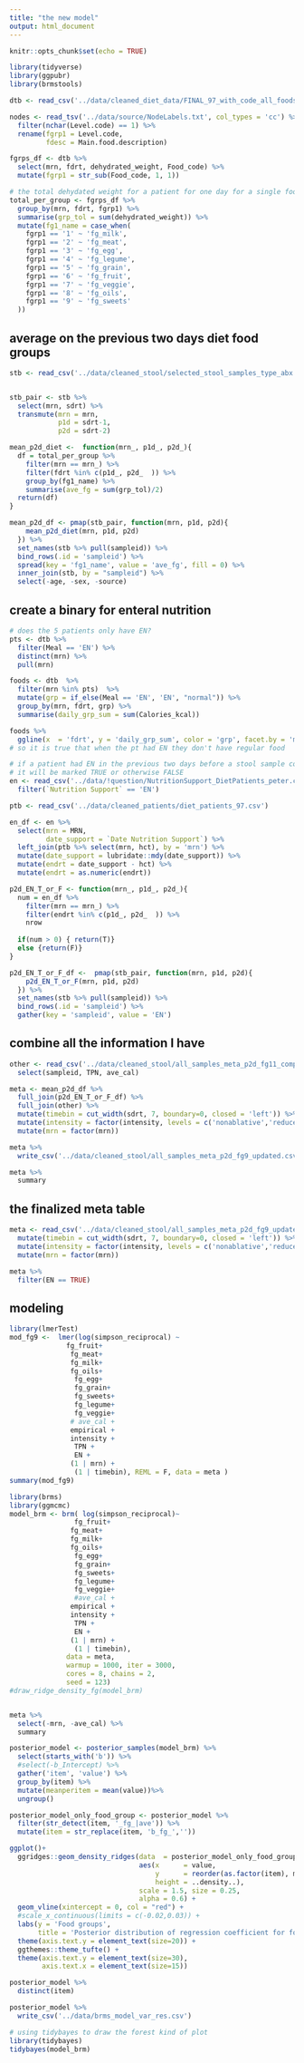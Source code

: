 ```yaml
---
title: "the new model"
output: html_document
---
```


```r
knitr::opts_chunk$set(echo = TRUE)
```

```r
library(tidyverse)
library(ggpubr)
library(brmstools)
```

```r
dtb <- read_csv('../data/cleaned_diet_data/FINAL_97_with_code_all_foods_drt_with_EN_finalized.csv')

nodes <- read_tsv('../data/source/NodeLabels.txt', col_types = 'cc') %>% 
  filter(nchar(Level.code) == 1) %>% 
  rename(fgrp1 = Level.code, 
         fdesc = Main.food.description)

fgrps_df <- dtb %>% 
  select(mrn, fdrt, dehydrated_weight, Food_code) %>% 
  mutate(fgrp1 = str_sub(Food_code, 1, 1))

# the total dehydated weight for a patient for one day for a single food group
total_per_group <- fgrps_df %>% 
  group_by(mrn, fdrt, fgrp1) %>% 
  summarise(grp_tol = sum(dehydrated_weight)) %>% 
  mutate(fg1_name = case_when(
    fgrp1 == '1' ~ 'fg_milk',
    fgrp1 == '2' ~ 'fg_meat',
    fgrp1 == '3' ~ 'fg_egg',
    fgrp1 == '4' ~ 'fg_legume',
    fgrp1 == '5' ~ 'fg_grain',
    fgrp1 == '6' ~ 'fg_fruit',
    fgrp1 == '7' ~ 'fg_veggie',
    fgrp1 == '8' ~ 'fg_oils', 
    fgrp1 == '9' ~ 'fg_sweets'
  ))

```
## average on the previous two days diet food groups

```r
stb <- read_csv('../data/cleaned_stool/selected_stool_samples_type_abx.csv') 


stb_pair <- stb %>%  
  select(mrn, sdrt) %>% 
  transmute(mrn = mrn,
            p1d = sdrt-1,
            p2d = sdrt-2) 

mean_p2d_diet <-  function(mrn_, p1d_, p2d_){
  df = total_per_group %>% 
    filter(mrn == mrn_) %>% 
    filter(fdrt %in% c(p1d_, p2d_  )) %>% 
    group_by(fg1_name) %>% 
    summarise(ave_fg = sum(grp_tol)/2)
  return(df)
}

mean_p2d_df <- pmap(stb_pair, function(mrn, p1d, p2d){
    mean_p2d_diet(mrn, p1d, p2d)
  }) %>% 
  set_names(stb %>% pull(sampleid)) %>% 
  bind_rows(.id = 'sampleid') %>% 
  spread(key = 'fg1_name', value = 'ave_fg', fill = 0) %>% 
  inner_join(stb, by = "sampleid") %>% 
  select(-age, -sex, -source)
```

## create a binary for enteral nutrition

```r
# does the 5 patients only have EN?
pts <- dtb %>% 
  filter(Meal == 'EN') %>% 
  distinct(mrn) %>% 
  pull(mrn)

foods <- dtb  %>% 
  filter(mrn %in% pts)  %>% 
  mutate(grp = if_else(Meal == 'EN', 'EN', "normal")) %>% 
  group_by(mrn, fdrt, grp) %>% 
  summarise(daily_grp_sum = sum(Calories_kcal))

foods %>% 
  ggline(x  = 'fdrt', y = 'daily_grp_sum', color = 'grp', facet.by = 'mrn') 
# so it is true that when the pt had EN they don't have regular food
```

```r
# if a patient had EN in the previous two days before a stool sample collected,
# it will be marked TRUE or otherwise FALSE
en <- read_csv('../data/!question/NutritionSupport_DietPatients_peter.csv') %>% 
  filter(`Nutrition Support` == 'EN') 

ptb <- read_csv('../data/cleaned_patients/diet_patients_97.csv')

en_df <- en %>% 
  select(mrn = MRN,
         date_support = `Date Nutrition Support`) %>% 
  left_join(ptb %>% select(mrn, hct), by = 'mrn') %>% 
  mutate(date_support = lubridate::mdy(date_support)) %>% 
  mutate(endrt = date_support - hct) %>% 
  mutate(endrt = as.numeric(endrt))

p2d_EN_T_or_F <- function(mrn_, p1d_, p2d_){
  num = en_df %>% 
    filter(mrn == mrn_) %>% 
    filter(endrt %in% c(p1d_, p2d_  )) %>% 
    nrow 
  
  if(num > 0) { return(T)}
  else {return(F)}
}

p2d_EN_T_or_F_df <-  pmap(stb_pair, function(mrn, p1d, p2d){
    p2d_EN_T_or_F(mrn, p1d, p2d)
  }) %>% 
  set_names(stb %>% pull(sampleid)) %>% 
  bind_rows(.id = 'sampleid') %>% 
  gather(key = 'sampleid', value = 'EN')
```

## combine all the information I have 

```r
other <- read_csv('../data/cleaned_stool/all_samples_meta_p2d_fg11_comprehensive.csv') %>% 
  select(sampleid, TPN, ave_cal)

meta <- mean_p2d_df %>% 
  full_join(p2d_EN_T_or_F_df) %>% 
  full_join(other) %>% 
  mutate(timebin = cut_width(sdrt, 7, boundary=0, closed = 'left')) %>% 
  mutate(intensity = factor(intensity, levels = c('nonablative','reduced','ablative'))) %>% 
  mutate(mrn = factor(mrn))

meta %>% 
  write_csv('../data/cleaned_stool/all_samples_meta_p2d_fg9_updated.csv')

meta %>% 
  summary
```

## the finalized meta table

```r
meta <- read_csv('../data/cleaned_stool/all_samples_meta_p2d_fg9_updated.csv') %>% 
  mutate(timebin = cut_width(sdrt, 7, boundary=0, closed = 'left')) %>% 
  mutate(intensity = factor(intensity, levels = c('nonablative','reduced','ablative'))) %>% 
  mutate(mrn = factor(mrn))

meta %>% 
  filter(EN == TRUE)
```

## modeling

```r
library(lmerTest)     
mod_fg9 <-  lmer(log(simpson_reciprocal) ~ 
              fg_fruit+
               fg_meat+
               fg_milk+
               fg_oils+
                fg_egg+ 
                fg_grain+
                fg_sweets+  
                fg_legume+
                fg_veggie+
               # ave_cal +
               empirical +  
               intensity + 
                TPN +
                EN +
               (1 | mrn) +
                (1 | timebin), REML = F, data = meta )
summary(mod_fg9) 
```

```r
library(brms)  
library(ggmcmc)
model_brm <- brm( log(simpson_reciprocal)~ 
                fg_fruit+
               fg_meat+
               fg_milk+
               fg_oils+
                fg_egg+ 
                fg_grain+
                fg_sweets+  
                fg_legume+
                fg_veggie+
                #ave_cal +
               empirical +  
               intensity + 
                TPN +
                EN +
               (1 | mrn) +
                (1 | timebin),  
              data = meta, 
              warmup = 1000, iter = 3000, 
              cores = 8, chains = 2, 
              seed = 123) 
#draw_ridge_density_fg(model_brm)



```

```r
meta %>% 
  select(-mrn, -ave_cal) %>% 
  summary
```


```r
posterior_model <- posterior_samples(model_brm) %>% 
  select(starts_with('b')) %>% 
  #select(-b_Intercept) %>% 
  gather('item', 'value') %>% 
  group_by(item) %>% 
  mutate(meanperitem = mean(value))%>%
  ungroup() 

posterior_model_only_food_group <- posterior_model %>% 
  filter(str_detect(item, '_fg_|ave')) %>% 
  mutate(item = str_replace(item, 'b_fg_',''))

ggplot()+
  ggridges::geom_density_ridges(data  = posterior_model_only_food_group, 
                                aes(x      = value,
                                    y      = reorder(as.factor(item), meanperitem),
                                    height = ..density..),
                                scale = 1.5, size = 0.25,
                                alpha = 0.6) +
  geom_vline(xintercept = 0, col = "red") +
  #scale_x_continuous(limits = c(-0.02,0.03)) +
  labs(y = 'Food groups',
       title = 'Posterior distribution of regression coefficient for food groups') +
  theme(axis.text.y = element_text(size=20)) +
  ggthemes::theme_tufte() +
  theme(axis.text.y = element_text(size=30),
        axis.text.x = element_text(size=15))

posterior_model %>% 
  distinct(item)

posterior_model %>% 
  write_csv('../data/brms_model_var_res.csv')
```

```r
# using tidybayes to draw the forest kind of plot
library(tidybayes)
tidybayes(model_brm)
```


